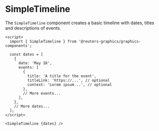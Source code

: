 

<Meta of={SimpleTimelineStories} />

# SimpleTimeline

The `SimpleTimeline` component creates a basic timeline with dates, titles and descriptions of events.

```svelte
<script>
  import { SimpleTimeline } from '@reuters-graphics/graphics-components';

  const dates = [
    {
      date: 'May 18',
      events: [
        {
          title: 'A title for the event',
          titleLink: 'https://...', // optional
          context: 'Lorem ipsum...', // optional
        },
        // More events...
      ],
    },
    // More dates...
  ];
</script>

<SimpleTimeline {dates} />
```

<Canvas of={SimpleTimelineStories.Demo} />
